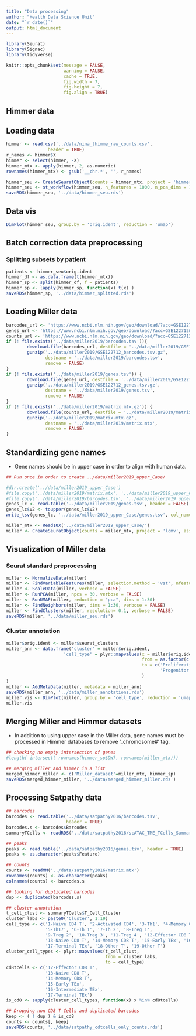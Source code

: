 ```yaml
---
title: "Data processing"
author: "Health Data Science Unit"
date: "`r date()`"
output: html_document
---
```



```r
library(Seurat)
library(Signac)
library(tidyverse)

knitr::opts_chunk$set(message = FALSE,
                      warning = FALSE, 
                      cache = TRUE,
                      fig.width = 7,
                      fig.height = 7, 
                      fig.align = TRUE)
```

## Himmer data


## Loading data

```r
himmer <- read.csv('../data/nina_thimme_raw_counts.csv', 
                header = TRUE)
r_names <- himmer$X
himmer <- select(himmer, -X)
himmer_mtx <- apply(himmer, 2, as.numeric)
rownames(himmer_mtx) <- gsub('__chr.*', '', r_names) 

himmer_seu <- CreateSeuratObject(counts = himmer_mtx, project = 'himmer', min.cells = 1, assay = 'rna')
himmer_seu <- st_workflow(himmer_seu, n_features = 1000, n_pca_dims = 100)
saveRDS(himmer_seu, '../data/himmer_seu.rds')
```


## Data vis

```r
DimPlot(himmer_seu, group.by = 'orig.ident', reduction = 'umap') 
```

## Batch correction data preprocessing

### Splitting subsets by patient

```r
patients <- himmer_seu$orig.ident
himmer_df <- as.data.frame(t(himmer_mtx))
himmer_sp <- split(himmer_df, f = patients) 
himmer_sp <- lapply(himmer_sp, function(x) t(x) )
saveRDS(himmer_sp, '../data/himmer_splitted.rds')
```


## Loading Miller data

```r
barcodes_url <- 'https://www.ncbi.nlm.nih.gov/geo/download/?acc=GSE122712&format=file&file=GSE122712%5Fbarcodes%2Etsv%2Egz'
genes_url <- 'https://www.ncbi.nlm.nih.gov/geo/download/?acc=GSE122712&format=file&file=GSE122712%5Fgenes%2Etsv%2Egz'
counts_url <- 'https://www.ncbi.nlm.nih.gov/geo/download/?acc=GSE122712&format=file&file=GSE122712%5Fmatrix%2Emtx%2Egz' 
if (! file.exists('../data/miller2019/barcodes.tsv')){
        download.file(barcodes_url, destfile = '../data/miller2019/GSE122712_barcodes.tsv.gz')
        gunzip('../data/miller2019/GSE122712_barcodes.tsv.gz',
               destname = '../data/miller2019/barcodes.tsv', 
               remove = FALSE)
}
if (! file.exists('../data/miller2019/genes.tsv')) {
        download.file(genes_url, destfile = '../data/miller2019/GSE122712_genes.tsv.gz')
        gunzip('../data/miller2019/GSE122712_genes.tsv.gz', 
               destname = '../data/miller2019/genes.tsv', 
               remove = FALSE)
}
if (! file.exists('../data/miller2019/matrix.mtx.gz')) {
        download.file(counts_url, destfile = '../data/miller2019/matrix.mtx.gz')
        gunzip('../data/miller2019/matrix.mtx.gz', 
               destname = '../data/miller2019/matrix.mtx', 
               remove = FALSE)
}
```

## Standardizing gene names

* Gene names should be in upper case in order to align with human data.

```r
## Run once in order to create ../data/miller2019_upper_Case/

#dir.create('../data/miller2019_upper_Case')
#file.copy('../data/miller2019/matrix.mtx', '../data/miller2019_upper_Case/')
#file.copy('../data/miller2019/barcodes.tsv', '../data/miller2019_upper_Case/')
genes_lc <- read.table('../data/miller2019/genes.tsv', header = FALSE)
genes_lc$V2 <- toupper(genes_lc$V2)
write_tsv(genes_lc, '../data/miller2019_upper_Case/genes.tsv', col_names = FALSE)
```

```r
miller_mtx <- Read10X('../data/miller2019_upper_Case/')
miller <- CreateSeuratObject(counts = miller_mtx, project = 'lcmv', assay = 'RNA', min.cells = 1, min.features = 200)
```

## Visualization of Miller data

### Seurat standard preprocessing

```r
miller <- NormalizeData(miller)
miller <- FindVariableFeatures(miller, selection.method = 'vst', nfeatures = 3000)
miller <- ScaleData(miller, verbose = FALSE)
miller <- RunPCA(miller, npcs = 30, verbose = FALSE)
miller <- RunUMAP(miller, reduction = "pca", dims = 1:30)
miller <- FindNeighbors(miller, dims = 1:30, verbose = FALSE)
miller <- FindClusters(miller, resolution= 0.1, verbose = FALSE)
saveRDS(miller, '../data/miller_seu.rds')
```

### Cluster annotation

```r
miller$orig.ident <- miller$seurat_clusters
miller_ann <- data.frame('cluster' = miller$orig.ident,
                      'cell_type' = plyr::mapvalues(x = miller$orig.ident,
                                                    from = as.factor(c(3,0,4,2,1)), 
                                                    to = c('Proliferating', 'Effector', 'Naive',
                                                           'Progenitor Ex', 'Terminally Ex')
                                                    )
)
miller <- AddMetaData(miller, metadata = miller_ann)
saveRDS(miller_ann, '../data/miller_annotations.rds')
miller.vis <- DimPlot(miller, group.by = 'cell_type', reduction = 'umap', label = TRUE) + NoLegend() + ggtitle('RNA')
miller.vis
```



## Merging Miller and Himmer datasets

* In addition to using upper case in the Miller data, gene names must be processed in Himmer databases to remove '_chromosome#' tag.

```r
## checking no empty intersection of genes
#length( intersect( rownames(himmer_sp$DW), rownames(miller_mtx)))

## merging miller and himmer in a list
merged_himmer_miller <- c('Miller_dataset'=miller_mtx, himmer_sp)
saveRDS(merged_himmer_miller, '../data/merged_himmer_miller.rds')
```

## Processing Satpathy data

```r
## barcodes
barcodes <- read.table('../data/satpathy2016/barcodes.tsv', 
                       header = TRUE)  
barcodes.s <- barcodes$Barcodes
summaryTCells <- readRDS('../data/satpathy2016/scATAC_TME_TCells_SummarizedExperiment.final.rds')

## peaks
peaks <- read.table('../data/satpathy2016/genes.tsv', header = TRUE)
peaks <- as.character(peaks$Feature)

## counts
counts <- readMM('../data/satpathy2016/matrix.mtx')
rownames(counts) <- as.character(peaks)
colnames(counts) <- barcodes.s
```


```r
## looking for duplicated barcodes
dup <- duplicated(barcodes.s)

## cluster annotation
t_cell_clust <- summaryTCells$T_Cell_Cluster
cluster_labs <- paste0('Cluster', 1:19)        
cell_type <- c('1-Naive CD4 T', '2-Activated CD4', '3-Th1', '4-Memory CD4 T',
               '5-Th17', '6-Th 1', '7-Th 2', '8-Treg 1',
               '9-Treg 2', '10-Treg 3', '11-Treg 4', '12-Effector CD8 T',
               '13-Naive CD8 T', '14-Memory CD8 T', '15-Early TEx', '16-Intermediate TEx',
               '17-Terminal TEx', '18-Other T', '19-Other T')
cluster_cell_types <- plyr::mapvalues(t_cell_clust, 
                                      from = cluster_labs, 
                                      to = cell_type)
cd8tcells <- c('12-Effector CD8 T',
               '13-Naive CD8 T', 
               '14-Memory CD8 T', 
               '15-Early TEx', 
               '16-Intermediate TEx',
               '17-Terminal TEx')
is_cd8 <- sapply(cluster_cell_types, function(x) x %in% cd8tcells)

## Dropping non CD8 T Cells and duplicated barcodes
keep <- ( ! dup ) & is_cd8
counts <- counts[, keep]
saveRDS(counts, '../data/satpathy_cdtcells_only_counts.rds')
```

